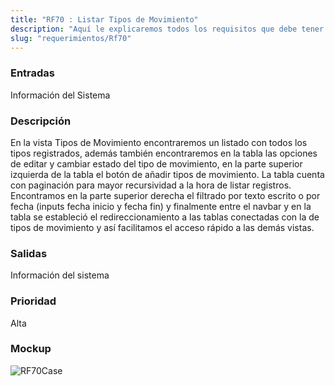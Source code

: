 ```yaml
---
title: "RF70 : Listar Tipos de Movimiento"
description: "Aquí le explicaremos todos los requisitos que debe tener para poder usar nuestro software."
slug: "requerimientos/Rf70"
---
```



<h3>Entradas</h3>
Información del Sistema

<h3>Descripción</h3>
En la vista Tipos de Movimiento encontraremos un listado con todos los tipos registrados,
además también encontraremos en la tabla las opciones de editar y cambiar estado
del tipo de movimiento, en la parte superior izquierda de la tabla el botón de añadir
tipos de movimiento. La tabla cuenta con paginación para mayor recursividad a la
hora de listar registros. Encontramos en la parte superior derecha el filtrado por
texto escrito o por fecha (inputs fecha inicio y fecha fin) y finalmente entre el
navbar y en la tabla se estableció el redireccionamiento a las tablas conectadas
con la de tipos de movimiento y así facilitamos el acceso rápido a las demás vistas.

<h3>Salidas</h3>
Información del sistema

<h3>Prioridad</h3>
Alta

<h3>Mockup</h3>
<Image src={RF70Case} alt="RF70Case" width={3148} height={2270} />
